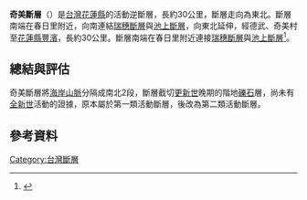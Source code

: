 '''奇美斷層'''（{{lang-en|'''Chimei Fault'''}}）是[[台灣|台灣]][[花蓮縣|花蓮縣]]的活動逆斷層，長約30公里，斷層走向為東北。斷層南端在春日里附近，向南連結[[瑞穗斷層|瑞穗斷層]]與[[池上斷層|池上斷層]]，向東北延伸，經德武、奇美村至[[花蓮縣|花蓮縣]][[豐濱|豐濱]]，長約30公里。斷層南端在春日里附近連接[[瑞穗斷層|瑞穗斷層]]與[[池上斷層|池上斷層]]<ref>{{cite web|url=http://fault.moeacgs.gov.tw/MgFault/Home/pageMap?LFun=1|title=台灣活動斷層|author=經濟部|date=2016-02-08|access-date=2016-02-10|archive-url=https://web.archive.org/web/20170625151911/http://fault.moeacgs.gov.tw/MgFault/Home/pageMap?LFun=1|archive-date=2017-06-25|dead-url=yes}}</ref>。

==總結與評估==
奇美斷層將[[海岸山脈|海岸山脈]]分隔成南北2段，斷層截切[[更新世|更新世]]晚期的階地[[礫石|礫石]]層，尚未有[[全新世|全新世]]活動的證據，原本屬於第一類活動斷層，後改為第二類活動斷層。

==參考資料==
{{Reflist|2}}

{{台灣斷層|東}}

[[Category:台灣斷層|Category:台灣斷層]]